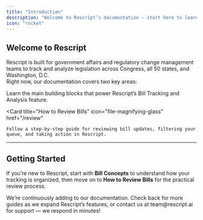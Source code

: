 ```yaml
---
title: "Introduction"
description: "Welcome to Rescript’s documentation — start here to learn the core concepts and how to review bills."
icon: "rocket"
---
```


## Welcome to Rescript

Rescript is built for government affairs and regulatory change management teams to track and analyze legislation across Congress, all 50 states, and Washington, D.C.  
Right now, our documentation covers two key areas:

<Columns cols={2}>
  <Card
    title="Bill Concepts"
    icon="diagram-project"
    href="/concepts"
  >
    Learn the main building blocks that power Rescript’s Bill Tracking and Analysis feature.
  </Card>

  <Card
    title="How to Review Bills"
    icon="file-magnifying-glass"
    href="/review"
  >
    Follow a step-by-step guide for reviewing bill updates, filtering your queue, and taking action in Rescript.
  </Card>
</Columns>

---

## Getting Started

If you’re new to Rescript, start with **Bill Concepts** to understand how your tracking is organized, then move on to **How to Review Bills** for the practical review process.

<Tip>
We’re continuously adding to our documentation. Check back for more guides as we expand Rescript’s features, or contact us at team@rescript.ai for support — we respond in minutes!
</Tip>
